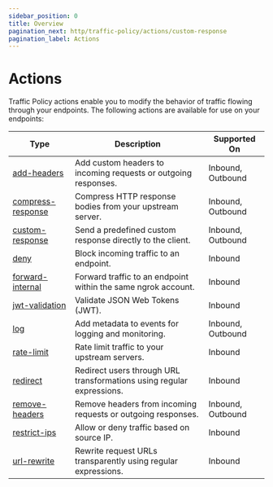 ```yaml
---
sidebar_position: 0
title: Overview
pagination_next: http/traffic-policy/actions/custom-response
pagination_label: Actions
---
```


# Actions

Traffic Policy actions enable you to modify the behavior of traffic flowing through your endpoints. The following actions are available for use on your endpoints:

| Type                                   | Description                                                           | Supported On      |
| -------------------------------------- | --------------------------------------------------------------------- | ----------------- |
| [add-headers](add-headers)             | Add custom headers to incoming requests or outgoing responses.        | Inbound, Outbound |
| [compress-response](compress-response) | Compress HTTP response bodies from your upstream server.              | Inbound, Outbound |
| [custom-response](custom-response)     | Send a predefined custom response directly to the client.             | Inbound, Outbound |
| [deny](deny)                           | Block incoming traffic to an endpoint.                                | Inbound           |
| [forward-internal](forward-internal)   | Forward traffic to an endpoint within the same ngrok account.         | Inbound           |
| [jwt-validation](jwt-validation)       | Validate JSON Web Tokens (JWT).                                       | Inbound           |
| [log](log)                             | Add metadata to events for logging and monitoring.                    | Inbound, Outbound |
| [rate-limit](rate-limit)               | Rate limit traffic to your upstream servers.                          | Inbound           |
| [redirect](redirect)                   | Redirect users through URL transformations using regular expressions. | Inbound           |
| [remove-headers](remove-headers)       | Remove headers from incoming requests or outgoing responses.          | Inbound, Outbound |
| [restrict-ips](restrict-ips)           | Allow or deny traffic based on source IP.                             | Inbound           |
| [url-rewrite](url-rewrite)             | Rewrite request URLs transparently using regular expressions.         | Inbound           |
